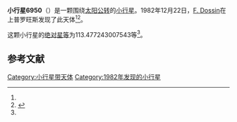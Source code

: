 {{Infobox planet
| bgcolour = #FFFFC0
| name = 6950 Simonek
| symbol = 
| image = 
| caption = 
| discovery = yes
| discovery_ref = 
| discoverer = [[F._Dossin|F. Dossin]]
| discovery_site = [[上普罗旺斯|上普罗旺斯]] 
| discovered = 1982年12月22日
| designations = yes
| mp_name = 
| named_after = 
| alt_names = 1982 YQ/ 1977 VD1 / 1990 WL3
| mp_category = [[主带小行星|主带小行星]]
| orbit_ref = <ref name="a">[http://ssd.jpl.nasa.gov/sbdb.cgi?sstr=6950 6950 Simonek] {{Wayback|url=http://ssd.jpl.nasa.gov/sbdb.cgi?sstr=6950 |date=20200820192233 }}，小行星數據庫瀏覽器（JPL Small-Body Database Browser）－[[美国国家航空航天局|美国国家航空航天局]]喷气推进实验室</ref>
| epoch = 2456400.5 (2013年4月18日更新)
| aphelion = {{convert|2.842629371899057|AU|km|3|abbr=on|lk=out}}
| perihelion = {{convert|2.338505058348218|AU|km|3|abbr=on}}
| semimajor = {{convert|2.590567215123638|AU|km|3|abbr=on}}
| eccentricity = 0.097299987
| period = 1522.967811 [[日|日]]<br />4.17[[儒略年|儒略年]]
| avg_speed = 
| inclination = 14.21673308598976
| asc_node = 88.48079088680659
| mean_anomaly = 
| arg_peri = 113.477243007543
| satellites = 
| physical_characteristics = yes
| dimensions = 
| mass = 
| density = 
| surface_grav = 
| escape_velocity = 
| sidereal_day = 
| axial_tilt = 
| pole_ecliptic_lat = 
| pole_ecliptic_lon = 
| albedo = 
| temperatures= 
| temp_name1 = 
| mean_temp_1 = 
| max_temp_1 = 
| temp_name2 = 
| max_temp_2 = 
| spectral_type = 
| abs_magnitude = 113.477243007543
}}

'''小行星6950'''（{{lang-en|6950 Simonek}}）是一颗围绕[[太阳|太阳]][[公转|公转]]的[[小行星|小行星]]。1982年12月22日，[[F._Dossin|F. Dossin]]在上普罗旺斯发现了此天体<ref name="a" /><ref>{{cite news|title=小行星列表|url=http://cfa-www.harvard.edu/iau/lists/NumberedMPs.txt|accessdate=2013-07-08|newspaper=哈佛大学|archive-date=2008-05-17|archive-url=https://web.archive.org/web/20080517010638/http://cfa-www.harvard.edu/iau/lists/NumberedMPs.txt|dead-url=no}}</ref>。

这颗小行星的[[绝对星等|绝对星等]]为113.477243007543等<ref name="a" />。

==参考文献==
{{reflist}}
{{Minor Planet Number|[[小行星6949|小行星6949]]|[[小行星6951|小行星6951]]}}

{{小天体}}

[[Category:小行星带天体|Category:小行星带天体]]
[[Category:1982年发现的小行星|Category:1982年发现的小行星]]

{{asteroid-stub}}